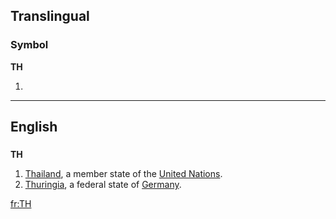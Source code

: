 {{see|Th|-th|.th}}
==Translingual==
===Symbol===
'''TH'''
# {{SI-unit|tera|henry|[[electrical inductance]]}}

----

==English==
==={{abbreviation}}===
'''TH'''
#[[Thailand]], a member state of the [[United Nations]].
#[[Thuringia]], a federal state of [[Germany]].

[[fr:TH]]